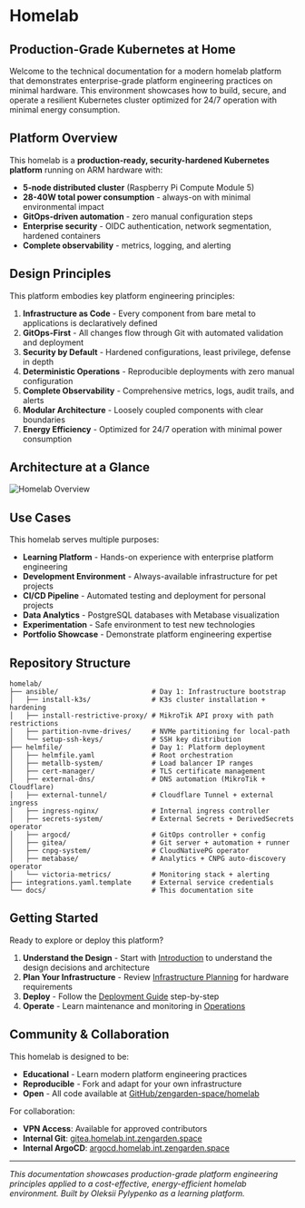 
# Homelab

## Production-Grade Kubernetes at Home

Welcome to the technical documentation for a modern homelab platform that demonstrates enterprise-grade platform engineering practices on minimal hardware. This environment showcases how to build, secure, and operate a resilient Kubernetes cluster optimized for 24/7 operation with minimal energy consumption.

## Platform Overview

This homelab is a **production-ready, security-hardened Kubernetes platform** running on ARM hardware with:

- **5-node distributed cluster** (Raspberry Pi Compute Module 5)
- **28-40W total power consumption** - always-on with minimal environmental impact
- **GitOps-driven automation** - zero manual configuration steps
- **Enterprise security** - OIDC authentication, network segmentation, hardened containers
- **Complete observability** - metrics, logging, and alerting

## Design Principles

This platform embodies key platform engineering principles:

1. **Infrastructure as Code** - Every component from bare metal to applications is declaratively defined
2. **GitOps-First** - All changes flow through Git with automated validation and deployment
3. **Security by Default** - Hardened configurations, least privilege, defense in depth
4. **Deterministic Operations** - Reproducible deployments with zero manual configuration
5. **Complete Observability** - Comprehensive metrics, logs, audit trails, and alerts
6. **Modular Architecture** - Loosely coupled components with clear boundaries
7. **Energy Efficiency** - Optimized for 24/7 operation with minimal power consumption


## Architecture at a Glance

<Image src="/images/homelab-arch.svg" alt="Homelab Overview" width={1200} height={600} />

## Use Cases

This homelab serves multiple purposes:

- **Learning Platform** - Hands-on experience with enterprise platform engineering
- **Development Environment** - Always-available infrastructure for pet projects
- **CI/CD Pipeline** - Automated testing and deployment for personal projects
- **Data Analytics** - PostgreSQL databases with Metabase visualization
- **Experimentation** - Safe environment to test new technologies
- **Portfolio Showcase** - Demonstrate platform engineering expertise

## Repository Structure

```
homelab/
├── ansible/                       # Day 1: Infrastructure bootstrap
│   ├── install-k3s/               # K3s cluster installation + hardening
│   ├── install-restrictive-proxy/ # MikroTik API proxy with path restrictions
│   ├── partition-nvme-drives/     # NVMe partitioning for local-path
│   └── setup-ssh-keys/            # SSH key distribution
├── helmfile/                      # Day 1: Platform deployment
│   ├── helmfile.yaml              # Root orchestration
│   ├── metallb-system/            # Load balancer IP ranges
│   ├── cert-manager/              # TLS certificate management
│   ├── external-dns/              # DNS automation (MikroTik + Cloudflare)
│   ├── external-tunnel/           # Cloudflare Tunnel + external ingress
│   ├── ingress-nginx/             # Internal ingress controller
│   ├── secrets-system/            # External Secrets + DerivedSecrets operator
│   ├── argocd/                    # GitOps controller + config
│   ├── gitea/                     # Git server + automation + runner
│   ├── cnpg-system/               # CloudNativePG operator
│   ├── metabase/                  # Analytics + CNPG auto-discovery operator
│   └── victoria-metrics/          # Monitoring stack + alerting
├── integrations.yaml.template     # External service credentials
└── docs/                          # This documentation site
```

## Getting Started

Ready to explore or deploy this platform?

1. **Understand the Design** - Start with [Introduction](/introduction) to understand the design decisions and architecture
2. **Plan Your Infrastructure** - Review [Infrastructure Planning](/introduction/infrastructure-planning) for hardware requirements
3. **Deploy** - Follow the [Deployment Guide](/deployment) step-by-step
4. **Operate** - Learn maintenance and monitoring in [Operations](/operations)

## Community & Collaboration

This homelab is designed to be:

- **Educational** - Learn modern platform engineering practices
- **Reproducible** - Fork and adapt for your own infrastructure
- **Open** - All code available at [GitHub/zengarden-space/homelab](https://github.com/zengarden-space/homelab)

For collaboration:
- **VPN Access**: Available for approved contributors
- **Internal Git**: [gitea.homelab.int.zengarden.space](https://gitea.homelab.int.zengarden.space/zengarden-space/)
- **Internal ArgoCD**: [argocd.homelab.int.zengarden.space](https://argocd.homelab.int.zengarden.space/)

---

*This documentation showcases production-grade platform engineering principles applied to a cost-effective, energy-efficient homelab environment. Built by Oleksii Pylypenko as a learning platform.*